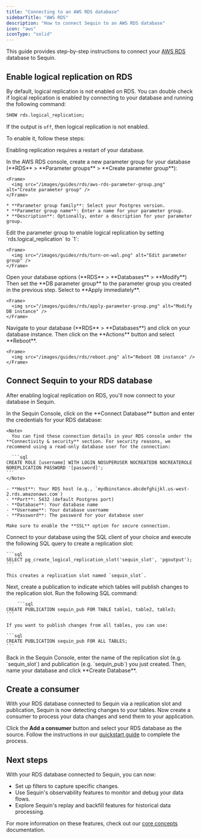 ```yaml
---
title: "Connecting to an AWS RDS database"
sidebarTitle: "AWS RDS"
description: "How to connect Sequin to an AWS RDS database"
icon: "aws"
iconType: "solid"
---
```


This guide provides step-by-step instructions to connect your [AWS RDS](https://aws.amazon.com/rds/) database to Sequin.

## Enable logical replication on RDS

By default, logical replication is not enabled on RDS. You can double check if logical replication is enabled by connecting to your database and running the following command:

```sql
SHOW rds.logical_replication;
```

If the output is `off`, then logical replication is not enabled.

To enable it, follow these steps:

<Warning>Enabling replication requires a restart of your database.</Warning>

<Steps titleSize="h3">
  <Step title="Create an RDS parameter group">
    In the AWS RDS console, create a new parameter group for your database (**RDS** > **Parameter groups** > **Create parameter group**):

    <Frame>
      <img src="/images/guides/rds/aws-rds-parameter-group.png" alt="Create parameter group" />
    </Frame>

    * **Parameter group family**: Select your Postgres version.
    * **Parameter group name**: Enter a name for your parameter group.
    * **Description**: Optionally, enter a description for your parameter group.
  </Step>
  <Step title="Enable logical replication">
    Edit the parameter group to enable logical replication by setting `rds.logical_replication` to `1`:

    <Frame>
      <img src="/images/guides/rds/turn-on-wal.png" alt="Edit parameter group" />
    </Frame>

  </Step>
  <Step title="Apply the parameter group to your database">
    Open your database options (**RDS** > **Databases** > **Modify**)  Then set the **DB parameter group** to the parameter group you created in the previous step. Select to **Apply immediately**.

    <Frame>
      <img src="/images/guides/rds/apply-parameter-group.png" alt="Modify DB instance" />
    </Frame>
  </Step>
  <Step title="Restart your database">
    Navigate to your database (**RDS** > **Databases**) and click on your database instance. Then click on the **Actions** button and select **Reboot**.

    <Frame>
      <img src="/images/guides/rds/reboot.png" alt="Reboot DB instance" />
    </Frame>
  </Step>
</Steps>

## Connect Sequin to your RDS database

After enabling logical replication on RDS, you'll now connect to your database in Sequin.

<Steps titleSize="h3">
  <Step title="Enter connection details in Sequin">
    In the Sequin Console, click on the **Connect Database** button and enter the credentials for your RDS database:

    <Note>
      You can find these connection details in your RDS console under the **Connectivity & security** section. For security reasons, we recommend using a read-only database user for the connection:

      ```sql
    CREATE ROLE [username] WITH LOGIN NOSUPERUSER NOCREATEDB NOCREATEROLE NOREPLICATION PASSWORD '[password]';
    ```
    </Note>

    - **Host**: Your RDS host (e.g., `mydbinstance.abcdefghijkl.us-west-2.rds.amazonaws.com`)
    - **Port**: 5432 (default Postgres port)
    - **Database**: Your database name
    - **Username**: Your database username
    - **Password**: The password for your database user

    Make sure to enable the **SSL** option for secure connection.

  </Step>
  <Step title="Create a replication slot">
    Connect to your database using the SQL client of your choice and execute the following SQL query to create a replication slot:

    ```sql
    SELECT pg_create_logical_replication_slot('sequin_slot', 'pgoutput');
    ```

    This creates a replication slot named `sequin_slot`.
  </Step>
  <Step title="Create a publication">
    Next, create a publication to indicate which tables will publish changes to the replication slot. Run the following SQL command:

        ```sql
    CREATE PUBLICATION sequin_pub FOR TABLE table1, table2, table3;
    ```

    If you want to publish changes from all tables, you can use:

    ```sql
    CREATE PUBLICATION sequin_pub FOR ALL TABLES;
    ```
  </Step>
  <Step title="Enter the replication slot details in Sequin">
    Back in the Sequin Console, enter the name of the replication slot (e.g. `sequin_slot`) and publication (e.g. `sequin_pub`) you just created. Then, name your database and click **Create Database**.
  </Step>
</Steps>

## Create a consumer

With your RDS database connected to Sequin via a replication slot and publication, Sequin is now detecting changes to your tables. Now create a consumer to process your data changes and send them to your application.

Click the **Add a consumer** button and select your RDS database as the source. Follow the instructions in our [quickstart guide](/quickstart) to complete the process.

## Next steps

With your RDS database connected to Sequin, you can now:

* Set up filters to capture specific changes.
* Use Sequin's observability features to monitor and debug your data flows.
* Explore Sequin's replay and backfill features for historical data processing.

For more information on these features, check out our [core concepts](/core-concepts) documentation.

##